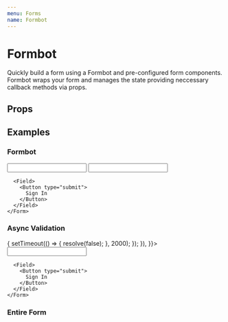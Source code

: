 ```yaml
---
menu: Forms
name: Formbot
---
```



# Formbot

Quickly build a form using a Formbot and pre-configured form components. Formbot wraps your form and manages the state providing neccessary callback methods via props.

## Props

<PropsTable of={Formbot} />

## Examples

### Formbot

<Playground>
  <Formbot
    validationSchema={{
      email: yup.string().email().required(),
      password: yup.string().required().min(4),
    }}>
    <Form>
      <Input name="email" label="Email" />
      <Input name="password" label="Password" />

      <Field>
        <Button type="submit">
          Sign In
        </Button>
      </Field>
    </Form>

  </Formbot>
</Playground>

### Async Validation

<Playground>
  <Formbot
    validationSchema={{
      random: yup.string().test('valid', 'This test was delayed by 2 seconds.', async function(value) {
        return new Promise((resolve) => {
          setTimeout(() => {
            resolve(false);
          }, 2000);
        });
      }),
    }}>
    <Form>
      <Input name="random" label="random" />

      <Field>
        <Button type="submit">
          Sign In
        </Button>
      </Field>
    </Form>

  </Formbot>
</Playground>

### Entire Form

<Playground>
  <FormExample />
</Playground>
